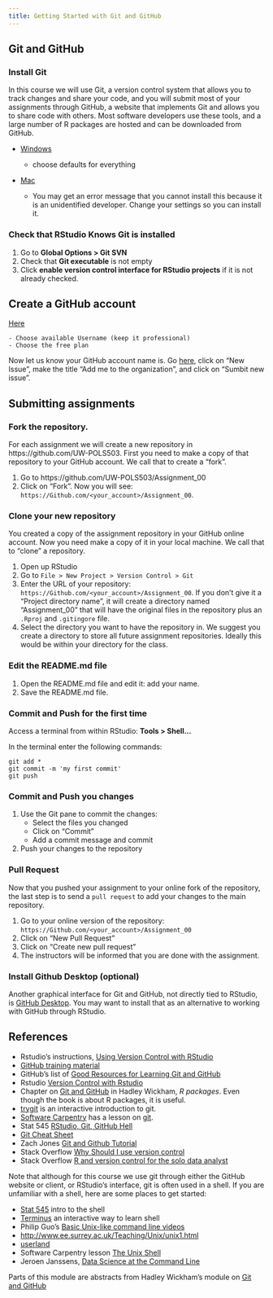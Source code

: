```yaml
---
title: Getting Started with Git and GitHub
---
```


## Git and GitHub

### Install Git

In this course we will use Git, a version control system that allows you to track changes and share your code, and you will submit most of your assignments through GitHub, a website that implements Git and allows you to share code with others. Most software developers use these tools, and a large number of R packages are hosted and can be downloaded from GitHub.

- [Windows](http://git-scm.com/download/win)

    - choose defaults for everything

- [Mac](http://git-scm.com/download/mac)

    - You may get an error message that you cannot install this because it is an unidentified developer.
      Change your settings so you can install it.


### Check that RStudio Knows Git is installed

1. Go to **Global Options > Git SVN**
2. Check that **Git executable** is not empty
3. Click **enable version control interface for RStudio projects** if it is not already checked.

## Create a GitHub account

[Here](https://github.com/join?source=header-home)

    - Choose available Username (keep it professional)
    - Choose the free plan

Now let us know your GitHub account name is. Go [here](https://github.com/UW-POLS503/pols_503_sp16/issues), click on "New Issue", make the title "Add me to the organization", and click on "Sumbit new issue".

## Submitting assignments

### Fork the repository.

For each assignment we will create a new repository in https://github.com/UW-POLS503. First you need to make a copy of that repository to your GitHub account. We call that to create a "fork".

1. Go to https://github.com/UW-POLS503/Assignment_00
2. Click on "Fork". <i class="fa fa-code-fork"></i>
   Now you will see: `https://Github.com/<your_account>/Assignment_00`.

### Clone your new repository

You created a copy of the assignment repository in your GitHub online account. Now you need make a copy of it in your local machine. We call that to "clone" a repository.

1. Open up RStudio
2. Go to `File > New Project > Version Control > Git`
3. Enter the URL of your repository: `https://Github.com/<your_account>/Assignment_00`. If you don't give it a "Project directory name", it will create a directory named "Assignment_00" that will have the original files in the repository plus an `.Rproj` and `.gitingore` file.
4. Select the directory you want to have the repository in. We suggest you create a directory to store all future assignment repositories. Ideally this would be within your directory for the class.

### Edit the README.md file

1. Open the README.md file and edit it: add your name.
2. Save the README.md file.

### Commit and Push for the first time

Access a terminal from within RStudio: **Tools > Shell...**

In the terminal enter the following commands:

```console
git add *
git commit -m 'my first commit'
git push
```


### Commit and Push you changes

1. Use the Git pane to commit the changes:
    - Select the files you changed
    - Click on "Commit"
    - Add a commit message and commit

2. Push your changes to the repository

### Pull Request

Now that you pushed your assignment to your online fork of the repository, the last step is to send a `pull request` to add your changes to the main repository.

1. Go to your online version of the repository: `https://Github.com/<your_account>/Assignment_00`
2. Click on "New Pull Request"
3. Click on "Create new pull request"
4. The instructors will be informed that you are done with the assignment.




### Install Github Desktop (optional)

Another graphical interface for Git and GitHub, not directly tied to RStudio, is [GitHub Desktop](https://desktop.github.com/). You may want to install that as an alternative to
working with GitHub through RStudio.


## References

- Rstudio's instructions, [Using Version Control with RStudio](https://support.rstudio.com/hc/en-us/articles/200532077?version=0.99.879&mode=desktop)
- [GitHub training material](https://training.github.com/kit/)
- GitHub's list of [Good Resources for Learning Git and GitHub](https://help.github.com/articles/good-resources-for-learning-git-and-github/)
- Rstudio [Version Control with Rstudio](https://support.rstudio.com/hc/en-us/articles/200532077-Version-Control-with-Git-and-SVN)
- Chapter on [Git and GitHub](http://r-pkgs.had.co.nz/git.html) in Hadley Wickham, *R packages*. Even though the book is about R packages, it is useful.
- [trygit](https://try.github.io/levels/1/challenges/1) is an interactive introduction to git.
- [Software Carpentry](http://swcarpentry.github.io/) has a lesson on [git](http://swcarpentry.github.io/git-novice/).
- Stat 545 [RStudio, Git, GitHub Hell](https://stat545-ubc.github.io/git66_rstudo-git-github-hell.html)
- [Git Cheat Sheet](https://education.github.com/git-cheat-sheet-education.pdf)
- Zach Jones [Git and Github Tutorial](http://zmjones.com/git-github-tutorial/)
- Stack Overflow [Why Should I use version control](http://stackoverflow.com/questions/1408450/why-should-i-use-version-control)
- Stack Overflow [R and version control for the solo data analyst](http://stackoverflow.com/questions/2712421/r-and-version-control-for-the-solo-data-analyst)

Note that although for this course we use git through either the GitHub website or client, or RStudio's interface, git is often used in a shell. If you are unfamiliar with a shell, here are some places to get started:

- [Stat 545](https://stat545-ubc.github.io/git09_shell.html) intro to the shell
- [Terminus](http://web.mit.edu/mprat/Public/web/Terminus/Web/main.html) an interactive way to learn shell
- Philip Guo's [Basic Unix-like command line videos](http://www.ee.surrey.ac.uk/Teaching/Unix/unix1.html)
- <http://www.ee.surrey.ac.uk/Teaching/Unix/unix1.html>
- [userland](https://p1k3.com/userland-book/)
- Software Carpentry lesson [The Unix Shell](http://swcarpentry.github.io/shell-novice/)
- Jeroen Janssens, [Data Science at the Command Line](http://datascienceatthecommandline.com/)

Parts of this module are abstracts from Hadley Wickham’s module on [Git and GitHub](http://r-pkgs.had.co.nz/git.html)
